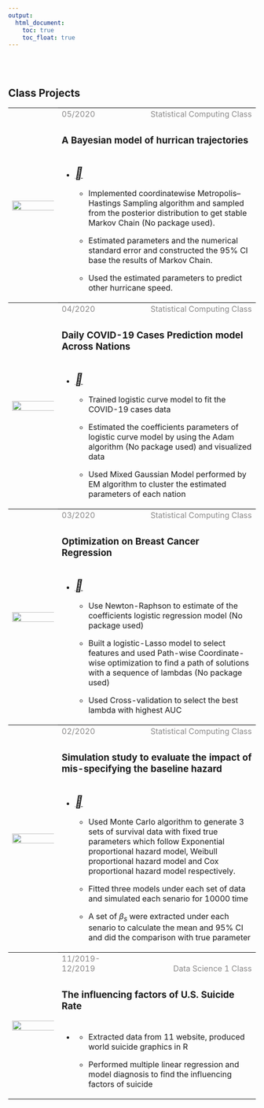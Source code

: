 ```yaml
---
output: 
  html_document:
    toc: true
    toc_float: true
---
```

\
\

<link rel="stylesheet" href="style.css">
<script src="https://kit.fontawesome.com/6e8b08f469.js" crossorigin="anonymous"></script>


<h2><b>Class Projects</b></h2>

<table>
<col width="20%">
<col width="30%">
<col width="50%">

<tr style="border-top:1pt solid black;">
  <th rowspan="3"><img src="./files/project4.png" style="width:800%; float:left" class="center image-square"></a></th>
  <td style="vertical-align: bottom"><font color="8B8A8A">05/2020</font></td>
  <td style="text-align:right; vertical-align:bottom"><font color="8B8A8A">Statistical Computing Class</font></td>
</tr>
<tr>
  <td colspan="2" style="height:20px; vertical-align:middle"><h3><b>A Bayesian model of hurrican trajectories</b></h3></td>
</tr>
<tr>
  <td colspan="2">
  
  * <a href="./files/report4.pdf"><i style="font-size:24px" class="fa">&#xf1c1;</i></a>
  
  
  * Implemented coordinatewise Metropolis–Hastings Sampling algorithm and sampled from the posterior distribution to get stable Markov Chain (No package used). 
  
  * Estimated parameters and the numerical standard error and constructed the 95% CI base the results of Markov Chain.
  
  * Used the estimated parameters to predict other hurricane speed.</td>
  
</tr>



<tr style="border-top:1pt solid black;">
  <th rowspan="3"><img src="./files/project3.png" style="width:800%; float:left" class="center image-square"></a></th>
  <td style="vertical-align: bottom"><font color="8B8A8A">04/2020</font></td>
  <td style="text-align:right; vertical-align:bottom"><font color="8B8A8A">Statistical Computing Class</font></td>
</tr>
<tr>
  <td colspan="2" style="height:20px; vertical-align:middle"><h3><b>Daily COVID-19 Cases Prediction model Across Nations</b></h3></td>
</tr>
<tr>
  <td colspan="2">
  
  * <a href="./files/report3.pdf"><i style="font-size:24px" class="fa">&#xf1c1;</i></a>
  
  * Trained logistic curve model to fit the COVID-19 cases data
  
  * Estimated the coefficients parameters of logistic curve model by using the Adam algorithm (No package used) and visualized data

  * Used Mixed Gaussian Model performed by EM algorithm to cluster the estimated parameters of each nation </td>
  
</tr>




<tr style="border-top:1pt solid black;">
  <th rowspan="3"><img src="./files/projec2_2.JPG" style="width:1000%; float:left" class="center image-square"></a></th>
  <td style="vertical-align: bottom"><font color="8B8A8A">03/2020</font></td>
  <td style="text-align:right; vertical-align:bottom"><font color="8B8A8A">Statistical Computing Class</font></td>
</tr>
<tr>
  <td colspan="2" style="height:20px; vertical-align:middle"><h3><b> Optimization on Breast Cancer Regression</b></h3></td>
</tr>
<tr>
  <td colspan="2">
  
  * <a href="./files/report1.pdf"><i style="font-size:24px" class="fa">&#xf1c1;</i></a>
  
  
  * Use Newton-Raphson to estimate of the coefficients logistic regression model (No package used) 
  
  * Built a logistic-Lasso model to select features and used Path-wise Coordinate-wise optimization to find a path of solutions with a sequence of lambdas (No package used)
  
  * Used Cross-validation to select the best lambda with highest AUC</td>
  
</tr>

<tr style="border-top:1pt solid black;">
  <th rowspan="3"><img src="./files/project1.png" style="width:800%; float:left" class="center image-square"></a></th>
  <td style="vertical-align: bottom"><font color="8B8A8A">02/2020</font></td>
  <td style="text-align:right; vertical-align:bottom"><font color="8B8A8A">Statistical Computing Class</font></td>
</tr>
<tr>
  <td colspan="2" style="height:20px; vertical-align:middle"><h3><b>Simulation study to evaluate the impact of mis-specifying the baseline hazard</b></h3></td>
</tr>
<tr>
  <td colspan="2">
  
  * <a href="./files/report2.pdf"><i style="font-size:24px" class="fa">&#xf1c1;</i></a>
  
  
  * Used Monte Carlo algorithm to generate 3 sets of survival data with fixed true parameters which follow Exponential proportional hazard model, Weibull proportional hazard model and Cox proportional hazard model respectively. 
  
  * Fitted three models under each set of data and simulated each senario for 10000 time 
  
  * A set of $\beta_s$ were extracted under each senario to calculate the mean and 95% CI and did the comparison with true parameter</td>
  
</tr>


<tr style="border-top:1pt solid black;">
  <th rowspan="3"><img src="./files/suicide.JPG" style="width:300%; float:left" class="center image-square"></a></th>
  <td style="vertical-align: bottom"><font color="8B8A8A">11/2019-12/2019</font></td>
  <td style="text-align:right; vertical-align:bottom"><font color="8B8A8A">Data Science 1 Class</font></td>
</tr>
<tr>
  <td colspan="2" style="height:20px; vertical-align:middle"><h3><b>The influencing factors of U.S. Suicide Rate</b></h3></td>
</tr>
<tr>
  <td colspan="2">
  
  
  * <a href="https://ys3298.github.io/life_saver.github.io/index.html"><i class="fa fa-internet-explorer" style="font-size:24px"></i></a>
  
  * Extracted data from 11 website, produced world suicide graphics in R
  
  * Performed multiple linear regression and model diagnosis to find the influencing factors of suicide</td>
</tr>

